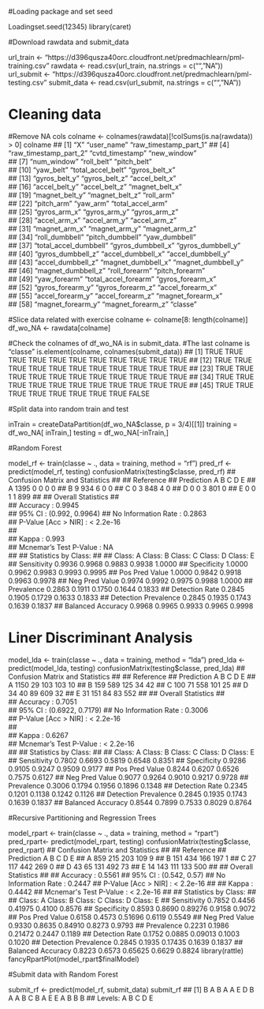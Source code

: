 #Loading package and set seed

Loadingset.seed(12345)
library(caret)

#Download rawdata and submit_data

url_train <- "https://d396qusza40orc.cloudfront.net/predmachlearn/pml-training.csv"
rawdata <- read.csv(url_train, na.strings = c("", "NA"))
url_submit <- "https://d396qusza40orc.cloudfront.net/predmachlearn/pml-testing.csv"
submit_data <- read.csv(url_submit, na.strings = c("", "NA"))

# Cleaning data

#Remove NA cols
colname <- colnames(rawdata)[!colSums(is.na(rawdata)) > 0]
colname
##  [1] "X"                    "user_name"            "raw_timestamp_part_1"
##  [4] "raw_timestamp_part_2" "cvtd_timestamp"       "new_window"          
##  [7] "num_window"           "roll_belt"            "pitch_belt"          
## [10] "yaw_belt"             "total_accel_belt"     "gyros_belt_x"        
## [13] "gyros_belt_y"         "gyros_belt_z"         "accel_belt_x"        
## [16] "accel_belt_y"         "accel_belt_z"         "magnet_belt_x"       
## [19] "magnet_belt_y"        "magnet_belt_z"        "roll_arm"            
## [22] "pitch_arm"            "yaw_arm"              "total_accel_arm"     
## [25] "gyros_arm_x"          "gyros_arm_y"          "gyros_arm_z"         
## [28] "accel_arm_x"          "accel_arm_y"          "accel_arm_z"         
## [31] "magnet_arm_x"         "magnet_arm_y"         "magnet_arm_z"        
## [34] "roll_dumbbell"        "pitch_dumbbell"       "yaw_dumbbell"        
## [37] "total_accel_dumbbell" "gyros_dumbbell_x"     "gyros_dumbbell_y"    
## [40] "gyros_dumbbell_z"     "accel_dumbbell_x"     "accel_dumbbell_y"    
## [43] "accel_dumbbell_z"     "magnet_dumbbell_x"    "magnet_dumbbell_y"   
## [46] "magnet_dumbbell_z"    "roll_forearm"         "pitch_forearm"       
## [49] "yaw_forearm"          "total_accel_forearm"  "gyros_forearm_x"     
## [52] "gyros_forearm_y"      "gyros_forearm_z"      "accel_forearm_x"     
## [55] "accel_forearm_y"      "accel_forearm_z"      "magnet_forearm_x"    
## [58] "magnet_forearm_y"     "magnet_forearm_z"     "classe"

#Slice data related with exercise
colname <- colname[8: length(colname)]
df_wo_NA <- rawdata[colname]

#Check the colnames of df_wo_NA is in submit_data.
#The last colname is "classe"
is.element(colname, colnames(submit_data))
##  [1]  TRUE  TRUE  TRUE  TRUE  TRUE  TRUE  TRUE  TRUE  TRUE  TRUE  TRUE
## [12]  TRUE  TRUE  TRUE  TRUE  TRUE  TRUE  TRUE  TRUE  TRUE  TRUE  TRUE
## [23]  TRUE  TRUE  TRUE  TRUE  TRUE  TRUE  TRUE  TRUE  TRUE  TRUE  TRUE
## [34]  TRUE  TRUE  TRUE  TRUE  TRUE  TRUE  TRUE  TRUE  TRUE  TRUE  TRUE
## [45]  TRUE  TRUE  TRUE  TRUE  TRUE  TRUE  TRUE  TRUE FALSE

#Split data into random train and test


inTrain = createDataPartition(df_wo_NA$classe, p = 3/4)[[1]]
training = df_wo_NA[ inTrain,]
testing = df_wo_NA[-inTrain,]

#Random Forest

model_rf <- train(classe ~ ., data = training, method = "rf")
pred_rf <- predict(model_rf, testing)
confusionMatrix(testing$classe, pred_rf)
## Confusion Matrix and Statistics
## 
##           Reference
## Prediction    A    B    C    D    E
##          A 1395    0    0    0    0
##          B    9  934    6    0    0
##          C    0    3  848    4    0
##          D    0    0    3  801    0
##          E    0    0    1    1  899
## 
## Overall Statistics
##                                          
##                Accuracy : 0.9945         
##                  95% CI : (0.992, 0.9964)
##     No Information Rate : 0.2863         
##     P-Value [Acc > NIR] : < 2.2e-16      
##                                          
##                   Kappa : 0.993          
##  Mcnemar's Test P-Value : NA             
## 
## Statistics by Class:
## 
##                      Class: A Class: B Class: C Class: D Class: E
## Sensitivity            0.9936   0.9968   0.9883   0.9938   1.0000
## Specificity            1.0000   0.9962   0.9983   0.9993   0.9995
## Pos Pred Value         1.0000   0.9842   0.9918   0.9963   0.9978
## Neg Pred Value         0.9974   0.9992   0.9975   0.9988   1.0000
## Prevalence             0.2863   0.1911   0.1750   0.1644   0.1833
## Detection Rate         0.2845   0.1905   0.1729   0.1633   0.1833
## Detection Prevalence   0.2845   0.1935   0.1743   0.1639   0.1837
## Balanced Accuracy      0.9968   0.9965   0.9933   0.9965   0.9998

# Liner Discriminant Analysis

model_lda <- train(classe ~ ., data = training, method = "lda")
pred_lda <- predict(model_lda, testing)
confusionMatrix(testing$classe, pred_lda)
## Confusion Matrix and Statistics
## 
##           Reference
## Prediction    A    B    C    D    E
##          A 1150   29  103  103   10
##          B  159  589  125   34   42
##          C  100   71  558  101   25
##          D   34   40   89  609   32
##          E   31  151   84   83  552
## 
## Overall Statistics
##                                           
##                Accuracy : 0.7051          
##                  95% CI : (0.6922, 0.7179)
##     No Information Rate : 0.3006          
##     P-Value [Acc > NIR] : < 2.2e-16       
##                                           
##                   Kappa : 0.6267          
##  Mcnemar's Test P-Value : < 2.2e-16       
## 
## Statistics by Class:
## 
##                      Class: A Class: B Class: C Class: D Class: E
## Sensitivity            0.7802   0.6693   0.5819   0.6548   0.8351
## Specificity            0.9286   0.9105   0.9247   0.9509   0.9177
## Pos Pred Value         0.8244   0.6207   0.6526   0.7575   0.6127
## Neg Pred Value         0.9077   0.9264   0.9010   0.9217   0.9728
## Prevalence             0.3006   0.1794   0.1956   0.1896   0.1348
## Detection Rate         0.2345   0.1201   0.1138   0.1242   0.1126
## Detection Prevalence   0.2845   0.1935   0.1743   0.1639   0.1837
## Balanced Accuracy      0.8544   0.7899   0.7533   0.8029   0.8764

#Recursive Partitioning and Regression Trees

model_rpart <- train(classe ~ ., data = training, method = "rpart")
pred_rpart<- predict(model_rpart, testing)
confusionMatrix(testing$classe, pred_rpart)
## Confusion Matrix and Statistics
## 
##           Reference
## Prediction   A   B   C   D   E
##          A 859 215 203 109   9
##          B 151 434 166 197   1
##          C  27 117 442 269   0
##          D  43  65 131 492  73
##          E  14 143 111 133 500
## 
## Overall Statistics
##                                        
##                Accuracy : 0.5561       
##                  95% CI : (0.542, 0.57)
##     No Information Rate : 0.2447       
##     P-Value [Acc > NIR] : < 2.2e-16    
##                                        
##                   Kappa : 0.4442       
##  Mcnemar's Test P-Value : < 2.2e-16    
## 
## Statistics by Class:
## 
##                      Class: A Class: B Class: C Class: D Class: E
## Sensitivity            0.7852   0.4456  0.41975   0.4100   0.8576
## Specificity            0.8593   0.8690  0.89276   0.9158   0.9072
## Pos Pred Value         0.6158   0.4573  0.51696   0.6119   0.5549
## Neg Pred Value         0.9330   0.8635  0.84910   0.8273   0.9793
## Prevalence             0.2231   0.1986  0.21472   0.2447   0.1189
## Detection Rate         0.1752   0.0885  0.09013   0.1003   0.1020
## Detection Prevalence   0.2845   0.1935  0.17435   0.1639   0.1837
## Balanced Accuracy      0.8223   0.6573  0.65625   0.6629   0.8824
library(rattle)
fancyRpartPlot(model_rpart$finalModel)

#Submit data with Random Forest

submit_rf <- predict(model_rf, submit_data)
submit_rf
##  [1] B A B A A E D B A A B C B A E E A B B B
## Levels: A B C D E
